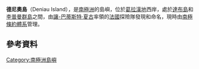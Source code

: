 {{Coord|65|27|S|64|19|W|source:GNIS|display=title}}

'''德尼奧島'''（Deniau Island），是[[南極洲|南極洲]]的島嶼，位於[[葛拉漢地|葛拉漢地]]西岸，處於[[達布島|達布島]]和[[李普曼群島|李普曼群島]]之間，由[[讓-巴蒂斯特·夏古|讓-巴蒂斯特·夏古]]率領的[[法國|法國]]探險隊發現和命名，現時由[[南極條約體系|南極條約體系]]管理。

==參考資料==
{{usgs-gazetteer|id=3733}}

{{DEFAULTSORT:Deniau Island}}
[[Category:南極洲島嶼|Category:南極洲島嶼]]


{{GrahamCoast-geo-stub}}